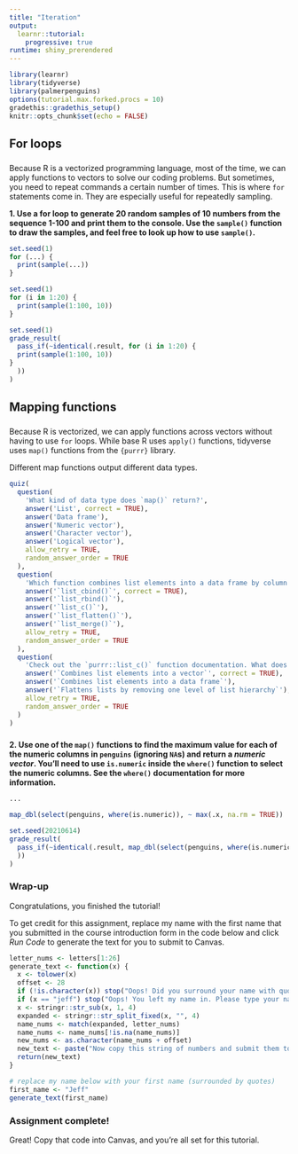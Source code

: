 ```yaml
---
title: "Iteration"
output: 
  learnr::tutorial:
    progressive: true
runtime: shiny_prerendered
---
```


```r
library(learnr)
library(tidyverse)
library(palmerpenguins)
options(tutorial.max.forked.procs = 10)
gradethis::gradethis_setup()
knitr::opts_chunk$set(echo = FALSE)
```



## For loops

### 

Because R is a vectorized programming language, most of the time, we can apply functions to vectors to solve our coding problems. But sometimes, you need to repeat commands a certain number of times. This is where `for` statements come in. They are especially useful for repeatedly sampling.

**1. Use a for loop to generate 20 random samples of 10 numbers from the sequence 1-100 and print them to the console. Use the `sample()` function to draw the samples, and feel free to look up how to use `sample()`.**

```r
set.seed(1)
for (...) {
  print(sample(...))
}
```

```r
set.seed(1)
for (i in 1:20) {
  print(sample(1:100, 10))
}
```

```r
set.seed(1)
grade_result(
  pass_if(~identical(.result, for (i in 1:20) {
  print(sample(1:100, 10))
}
  ))
)
```

## Mapping functions

###

Because R is vectorized, we can apply functions across vectors without having to use `for` loops. While base R uses `apply()` functions, tidyverse uses `map()` functions from the `{purrr}` library.

Different map functions output different data types.

```r
quiz(
  question(
    'What kind of data type does `map()` return?',
    answer('List', correct = TRUE),
    answer('Data frame'),
    answer('Numeric vector'),
    answer('Character vector'),
    answer('Logical vector'),
    allow_retry = TRUE,
    random_answer_order = TRUE
  ),
  question(
    'Which function combines list elements into a data frame by column binding?',
    answer('`list_cbind()`', correct = TRUE),
    answer('`list_rbind()`'),
    answer('`list_c()`'),
    answer('`list_flatten()`'),
    answer('`list_merge()`'),
    allow_retry = TRUE,
    random_answer_order = TRUE
  ),
  question(
    'Check out the `purrr::list_c()` function documentation. What does this function do?',
    answer('`Combines list elements into a vector`', correct = TRUE),
    answer('`Combines list elements into a data frame`'),
    answer('`Flattens lists by removing one level of list hierarchy`'),
    allow_retry = TRUE,
    random_answer_order = TRUE
  )
)
```

###


**2. Use one of the `map()` functions to find the maximum value for each of the numeric columns in `penguins` (ignoring `NA`s) and return a _numeric vector_. You'll need to use `is.numeric` inside the `where()` function to select the numeric columns. See the `where()` documentation for more information.**

```r
...
```

```r
map_dbl(select(penguins, where(is.numeric)), ~ max(.x, na.rm = TRUE))
```

```r
set.seed(20210614)
grade_result(
  pass_if(~identical(.result, map_dbl(select(penguins, where(is.numeric)), ~ max(.x, na.rm = TRUE))
  ))
)
```

### Wrap-up

Congratulations, you finished the tutorial!

To get credit for this assignment, replace my name with the first name that you submitted in the course introduction form in the code below and click *Run Code* to generate the text for you to submit to Canvas. 

```r
letter_nums <- letters[1:26]
generate_text <- function(x) {
  x <- tolower(x)
  offset <- 28
  if (!is.character(x)) stop("Oops! Did you surround your name with quotation marks?")
  if (x == "jeff") stop("Oops! You left my name in. Please type your name.")
  x <- stringr::str_sub(x, 1, 4)
  expanded <- stringr::str_split_fixed(x, "", 4)
  name_nums <- match(expanded, letter_nums)
  name_nums <- name_nums[!is.na(name_nums)]
  new_nums <- as.character(name_nums + offset)
  new_text <- paste("Now copy this string of numbers and submit them to Canvas:", stringr::str_c(new_nums, collapse = ""))
  return(new_text)
}
```

```r
# replace my name below with your first name (surrounded by quotes)
first_name <- "Jeff"
generate_text(first_name)
```

### Assignment complete!

Great! Copy that code into Canvas, and you're all set for this tutorial.

